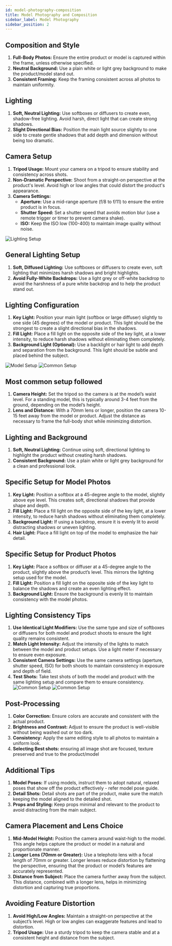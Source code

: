 ```yaml
---
id: model-photography-composition
title: Model Photography and Composition
sidebar_label: Model Photography
sidebar_position: 2
---
```


## Composition and Style

1. **Full-Body Photos:** Ensure the entire product or model is captured within the frame, unless otherwise specified.
2. **Neutral Background:** Use a plain white or light grey background to make the product/model stand out.
3. **Consistent Framing:** Keep the framing consistent across all photos to maintain uniformity.

## Lighting

1. **Soft, Neutral Lighting:** Use softboxes or diffusers to create even, shadow-free lighting. Avoid harsh, direct light that can create strong shadows.
2. **Slight Directional Bias:** Position the main light source slightly to one side to create gentle shadows that add depth and dimension without being too dramatic.

## Camera Setup

1. **Tripod Usage:** Mount your camera on a tripod to ensure stability and consistency across shots.
2. **Non-Dramatic Perspective:** Shoot from a straight-on perspective at the product's level. Avoid high or low angles that could distort the product's appearance.
3. **Camera Settings:**
   - **Aperture:** Use a mid-range aperture (f/8 to f/11) to ensure the entire product is in focus.
   - **Shutter Speed:** Set a shutter speed that avoids motion blur (use a remote trigger or timer to prevent camera shake).
   - **ISO:** Keep the ISO low (100-400) to maintain image quality without noise.

![Lighting Setup](https://d1r1e7xjkfj7nz.cloudfront.net/photography_composition_guide1.png)

## General Lighting Setup

1. **Soft, Diffused Lighting:** Use softboxes or diffusers to create even, soft lighting that minimizes harsh shadows and bright highlights.
2. **Avoid Fully-White Backdrops:** Use a light grey or off-white backdrop to avoid the harshness of a pure white backdrop and to help the product stand out.

## Lighting Configuration

1. **Key Light:** Position your main light (softbox or large diffuser) slightly to one side (45 degrees) of the model or product. This light should be the strongest to create a slight directional bias in the shadows.
2. **Fill Light:** Place a fill light on the opposite side of the key light, at a lower intensity, to reduce harsh shadows without eliminating them completely.
3. **Background Light (Optional):** Use a backlight or hair light to add depth and separation from the background. This light should be subtle and placed behind the subject.

![Model Setup](https://d1r1e7xjkfj7nz.cloudfront.net/photography_composition_guide2.png)
![Common Setup](https://d1r1e7xjkfj7nz.cloudfront.net/photography_composition_guide3.png)

## Most common setup followed

1. **Camera Height:** Set the tripod so the camera is at the model’s waist level. For a standing model, this is typically around 3-4 feet from the ground, depending on the model’s height.
2. **Lens and Distance:** With a 70mm lens or longer, position the camera 10-15 feet away from the model or product. Adjust the distance as necessary to frame the full-body shot while minimizing distortion.

## Lighting and Background

1. **Soft, Neutral Lighting:** Continue using soft, directional lighting to highlight the product without creating harsh shadows.
2. **Consistent Background:** Use a plain white or light grey background for a clean and professional look.


## Specific Setup for Model Photos

1. **Key Light:** Position a softbox at a 45-degree angle to the model, slightly above eye level. This creates soft, directional shadows that provide shape and depth.
2. **Fill Light:** Place a fill light on the opposite side of the key light, at a lower intensity, to reduce harsh shadows without eliminating them completely.
3. **Background Light:** If using a backdrop, ensure it is evenly lit to avoid distracting shadows or uneven lighting.
4. **Hair Light:** Place a fill light on top of the model to emphasize the hair detail.

## Specific Setup for Product Photos

1. **Key Light:** Place a softbox or diffuser at a 45-degree angle to the product, slightly above the product’s level. This mirrors the lighting setup used for the model.
2. **Fill Light:** Position a fill light on the opposite side of the key light to balance the shadows and create an even lighting effect.
3. **Background Light:** Ensure the background is evenly lit to maintain consistency with the model photos.

## Lighting Consistency Tips

1. **Use Identical Light Modifiers:** Use the same type and size of softboxes or diffusers for both model and product shoots to ensure the light quality remains consistent.
2. **Match Light Intensity:** Adjust the intensity of the lights to match between the model and product setups. Use a light meter if necessary to ensure even exposure.
3. **Consistent Camera Settings:** Use the same camera settings (aperture, shutter speed, ISO) for both shoots to maintain consistency in exposure and depth of field.
4. **Test Shots:** Take test shots of both the model and product with the same lighting setup and compare them to ensure consistency.
![Common Setup](https://d1r1e7xjkfj7nz.cloudfront.net/photography_composition_guide4.png)
![Common Setup](https://d1r1e7xjkfj7nz.cloudfront.net/photography_composition_guide5.png)

## Post-Processing

1. **Color Correction:** Ensure colors are accurate and consistent with the actual product.
2. **Brightness and Contrast:** Adjust to ensure the product is well-visible without being washed out or too dark.
3. **Consistency:** Apply the same editing style to all photos to maintain a uniform look.
4. **Selecting Best shots:** ensuring all image shot are focused, texture preserved and true to the product/model

## Additional Tips

1. **Model Poses:** If using models, instruct them to adopt natural, relaxed poses that show off the product effectively - refer model pose guide.
2. **Detail Shots:** Detail shots are part of the product, make sure the match keeping the model aligned to the detailed shot.
3. **Props and Styling:** Keep props minimal and relevant to the product to avoid distracting from the main subject.

## Camera Placement and Lens Choice

1. **Mid-Model Height:** Position the camera around waist-high to the model. This angle helps capture the product or model in a natural and proportionate manner.
2. **Longer Lens (70mm or Greater):** Use a telephoto lens with a focal length of 70mm or greater. Longer lenses reduce distortion by flattening the perspective, ensuring that the product or model’s features are accurately represented.
3. **Distance from Subject:** Place the camera further away from the subject. This distance, combined with a longer lens, helps in minimizing distortion and capturing true proportions.

## Avoiding Feature Distortion

1. **Avoid High/Low Angles:** Maintain a straight-on perspective at the subject’s level. High or low angles can exaggerate features and lead to distortion.
2. **Tripod Usage:** Use a sturdy tripod to keep the camera stable and at a consistent height and distance from the subject.
